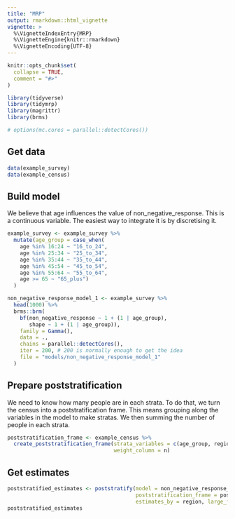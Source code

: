 ```yaml
---
title: "MRP"
output: rmarkdown::html_vignette
vignette: >
  %\VignetteIndexEntry{MRP}
  %\VignetteEngine{knitr::rmarkdown}
  %\VignetteEncoding{UTF-8}
---
```


```r
knitr::opts_chunk$set(
  collapse = TRUE,
  comment = "#>"
)
```

```r
library(tidyverse)
library(tidymrp)
library(magrittr)
library(brms)
```

```r
# options(mc.cores = parallel::detectCores())
```

## Get data

```r
data(example_survey)
data(example_census)
```

## Build model

We believe that age influences the value of non_negative_response. This is a continuous variable. The easiest way to integrate it is by discretising it.

```r
example_survey <- example_survey %>%
  mutate(age_group = case_when(
    age %in% 16:24 ~ "16_to_24",
    age %in% 25:34 ~ "25_to_34",
    age %in% 35:44 ~ "35_to_44",
    age %in% 45:54 ~ "45_to_54",
    age %in% 55:64 ~ "55_to_64",
    age >= 65 ~ "65_plus")
  )
```

```r
non_negative_response_model_1 <- example_survey %>%
  head(1000) %>%
  brms::brm(
    bf(non_negative_response ~ 1 + (1 | age_group),
       shape ~ 1 + (1 | age_group)),
    family = Gamma(),
    data = .,
    chains = parallel::detectCores(),
    iter = 200, # 200 is normally enough to get the idea
    file = "models/non_negative_response_model_1"
  )
```

## Prepare poststratification

We need to know how many people are in each strata. To do that, we turn the census into a poststratification frame. This means grouping along the variables in the model to make stratas. We then summing the number of people in each strata.

<!-- Turn the census into a poststratification frame by grouping along the categorical variables used in the model and summing all the people in those stratas. -->

```r
poststratification_frame <- example_census %>%
  create_poststratification_frame(strata_variables = c(age_group, region),
                                  weight_column = n)
```

## Get estimates

```r
poststratified_estimates <- poststratify(model = non_negative_response_model_1,
                                         poststratification_frame = poststratification_frame,
                                         estimates_by = region, large_frame = TRUE, progress = TRUE)
poststratified_estimates
```
